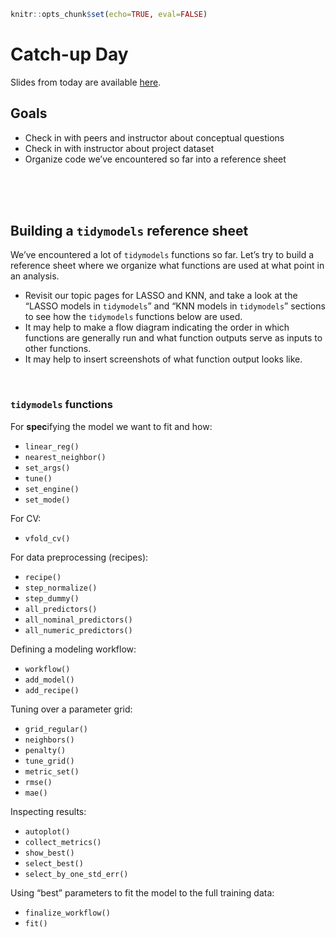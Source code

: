 ```r
knitr::opts_chunk$set(echo=TRUE, eval=FALSE)
```

# Catch-up Day

Slides from today are available [here](https://docs.google.com/presentation/d/1Q6aYhe1FHotPUFtnughmK0mfQ3bkxMWo1pb164KqT9E/edit?usp=sharing).

## Goals {-}

- Check in with peers and instructor about conceptual questions
- Check in with instructor about project dataset
- Organize code we've encountered so far into a reference sheet



<br><br><br>



## Building a `tidymodels` reference sheet {-}

We've encountered a lot of `tidymodels` functions so far. Let's try to build a reference sheet where we organize what functions are used at what point in an analysis.

- Revisit our topic pages for LASSO and KNN, and take a look at the "LASSO models in `tidymodels`" and "KNN models in `tidymodels`" sections to see how the `tidymodels` functions below are used.
- It may help to make a flow diagram indicating the order in which functions are generally run and what function outputs serve as inputs to other functions.
- It may help to insert screenshots of what function output looks like.

<br>

### `tidymodels` functions {-}

For **spec**ifying the model we want to fit and how:

- `linear_reg()`
- `nearest_neighbor()`
- `set_args()`
- `tune()`
- `set_engine()`
- `set_mode()`

For CV:

- `vfold_cv()`

For data preprocessing (recipes):

- `recipe()`
- `step_normalize()`
- `step_dummy()`
- `all_predictors()`
- `all_nominal_predictors()`
- `all_numeric_predictors()`

Defining a modeling workflow:

- `workflow()`
- `add_model()`
- `add_recipe()`

Tuning over a parameter grid:

- `grid_regular()`
- `neighbors()`
- `penalty()`
- `tune_grid()`
- `metric_set()`
- `rmse()`
- `mae()`

Inspecting results:

- `autoplot()`
- `collect_metrics()`
- `show_best()`
- `select_best()`
- `select_by_one_std_err()`

Using "best" parameters to fit the model to the full training data:

- `finalize_workflow()`
- `fit()`

